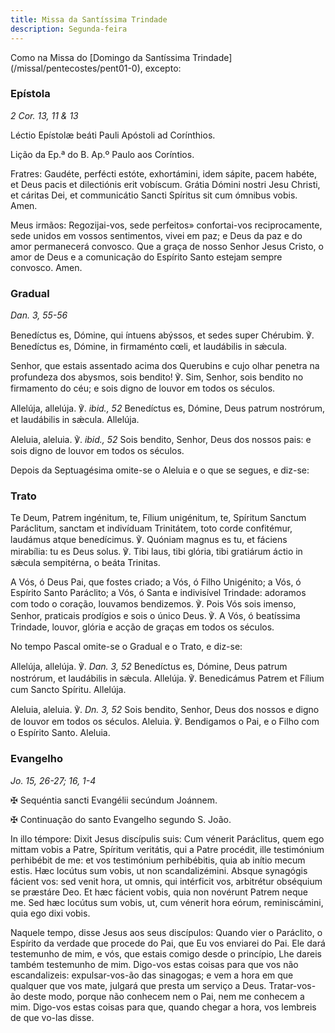 ```yaml
---
title: Missa da Santíssima Trindade
description: Segunda-feira
---
```


<aside>
  Como na Missa do [Domingo da Santíssima
  Trindade](/missal/pentecostes/pent01-0), excepto:
</aside>

### Epístola

<em>2 Cor. 13, 11 & 13</em>

<div class="side-by-side not-content">

Léctio Epístolæ beáti Pauli Apóstoli ad Corínthios.

Lição da Ep.ª do B. Ap.º Paulo aos Coríntios.

Fratres: Gaudéte, perfécti estóte, exhortámini, idem sápite, pacem habéte, et Deus pacis et dilectiónis erit vobíscum. Grátia Dómini nostri Jesu Christi, et cáritas Dei, et communicátio Sancti Spíritus sit cum ómnibus vobis. Amen.

Meus irmãos: Regozijai-vos, sede perfeitos» confortai-vos reciprocamente, sede unidos em vossos sentimentos, vivei em paz; e Deus da paz e do amor permanecerá convosco. Que a graça de nosso Senhor Jesus Cristo, o amor de Deus e a comunicação do Espírito Santo estejam sempre convosco. Amen.

</div>

### Gradual

<em>Dan. 3, 55-56</em>

<div class="side-by-side not-content">

Benedíctus es, Dómine, qui íntuens abýssos, et sedes super Chérubim. ℣. Benedíctus es, Dómine, in firmaménto cœli, et laudábilis in sǽcula.

Senhor, que estais assentado acima dos Querubins e cujo olhar penetra na profundeza dos abysmos, sois bendito! ℣. Sim, Senhor, sois bendito no firmamento do céu; e sois digno de louvor em todos os séculos.

Allelúja, allelúja. ℣. <em>ibid., 52</em> Benedíctus es, Dómine, Deus patrum nostrórum, et laudábilis in sǽcula. Allelúja.

Aleluia, aleluia. ℣. <em>ibid., 52</em> Sois bendito, Senhor, Deus dos nossos pais: e sois digno de louvor em todos os séculos.

</div>

<aside>
  Depois da Septuagésima omite-se o Aleluia e o que se segues, e diz-se:
</aside>

### Trato

<div class="side-by-side not-content">

Te Deum, Patrem ingénitum, te, Fílium unigénitum, te, Spíritum Sanctum Paráclitum, sanctam et indivíduam Trinitátem, toto corde confitémur, laudámus atque benedícimus. ℣. Quóniam magnus es tu, et fáciens mirabília: tu es Deus solus. ℣. Tibi laus, tibi glória, tibi gratiárum áctio in sǽcula sempitérna, o beáta Trinitas.

A Vós, ó Deus Pai, que fostes criado; a Vós, ó Filho Unigénito; a Vós, ó Espírito Santo Paráclito; a Vós, ó Santa e indivisível Trindade: adoramos com todo o coração, louvamos bendizemos. ℣. Pois Vós sois imenso, Senhor, praticais prodígios e sois o único Deus. ℣. A Vós, ó beatíssima Trindade, louvor, glória e acção de graças em todos os séculos.

</div>

<aside>No tempo Pascal omite-se o Gradual e o Trato, e diz-se:</aside>

<div class="side-by-side not-content">

Allelúja, allelúja. ℣. <em>Dan. 3, 52</em> Benedíctus es, Dómine, Deus patrum nostrórum, et laudábilis in sǽcula. Allelúja. ℣. Benedicámus Patrem et Fílium cum Sancto Spíritu. Allelúja.

Aleluia, aleluia. ℣. <em>Dn. 3, 52</em> Sois bendito, Senhor, Deus dos nossos e digno de louvor em todos os séculos. Aleluia. ℣. Bendigamos o Pai, e o Filho com o Espírito Santo. Aleluia.

</div>

### Evangelho

<em>Jo. 15, 26-27; 16, 1-4</em>

<div class="side-by-side not-content">

<span class="cross text-red-500">✠</span> Sequéntia sancti Evangélii secúndum Joánnem.

<span class="cross text-red-500">✠</span> Continuação do santo Evangelho segundo
S. João.

In illo témpore: Dixit Jesus discípulis suis: Cum vénerit Paráclitus, quem ego mittam vobis a Patre, Spíritum veritátis, qui a Patre procédit, ille testimónium perhibébit de me: et vos testimónium perhibébitis, quia ab inítio mecum estis. Hæc locútus sum vobis, ut non scandalizémini. Absque synagógis fácient vos: sed venit hora, ut omnis, qui intérficit vos, arbitrétur obséquium se præstáre Deo. Et hæc fácient vobis, quia non novérunt Patrem neque me. Sed hæc locútus sum vobis, ut, cum vénerit hora eórum, reminiscámini, quia ego dixi vobis.

Naquele tempo, disse Jesus aos seus discípulos: Quando vier o Paráclito, o Espírito da verdade que procede do Pai, que Eu vos enviarei do Pai. Ele dará testemunho de mim, e vós, que estais comigo desde o princípio, Lhe dareis também testemunho de mim. Digo-vos estas coisas para que vos não escandalizeis: expulsar-vos-ão das sinagogas; e vem a hora em que qualquer que vos mate, julgará que presta um serviço a Deus. Tratar-vos-ão deste modo, porque não conhecem nem o Pai, nem me conhecem a mim. Digo-vos estas coisas para que, quando chegar a hora, vos lembreis de que vo-las disse.

</div>
